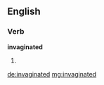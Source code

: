 ==English==

===Verb===
'''invaginated'''

# {{past of|invaginate}}

[[de:invaginated]]
[[mg:invaginated]]